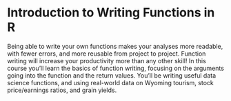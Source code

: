 # Introduction to Writing Functions in R {.unnumbered}
Being able to write your own functions makes your analyses more readable, with fewer errors, and 
more reusable from project to project. Function writing will increase your productivity more than 
any other skill! In this course you'll learn the basics of function writing, focusing on the 
arguments going into the function and the return values. You'll be writing useful data science 
functions, and using real-world data on Wyoming tourism, stock price/earnings ratios, and grain 
yields.

